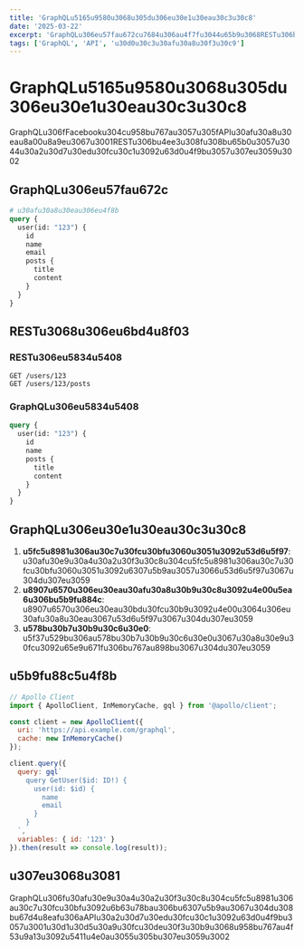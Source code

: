 ```yaml
---
title: 'GraphQLu5165u9580u3068u305du306eu30e1u30eau30c3u30c8'
date: '2025-03-22'
excerpt: 'GraphQLu306eu57fau672cu7684u306au4f7fu3044u65b9u3068RESTu306bu6bd4u3079u305fu30e1u30eau30c3u30c8u306bu3064u3044u3066u89e3u8aacu3057u307eu3059u3002'
tags: ['GraphQL', 'API', 'u30d0u30c3u30afu30a8u30f3u30c9']
---
```


# GraphQLu5165u9580u3068u305du306eu30e1u30eau30c3u30c8

GraphQLu306fFacebooku304cu958bu767au3057u305fAPIu30afu30a8u30eau8a00u8a9eu3067u3001RESTu306bu4ee3u308fu308bu65b0u3057u3044u30a2u30d7u30edu30fcu30c1u3092u63d0u4f9bu3057u307eu3059u3002

## GraphQLu306eu57fau672c

```graphql
# u30afu30a8u30eau306eu4f8b
query {
  user(id: "123") {
    id
    name
    email
    posts {
      title
      content
    }
  }
}
```

## RESTu3068u306eu6bd4u8f03

### RESTu306eu5834u5408

```
GET /users/123
GET /users/123/posts
```

### GraphQLu306eu5834u5408

```graphql
query {
  user(id: "123") {
    id
    name
    posts {
      title
      content
    }
  }
}
```

## GraphQLu306eu30e1u30eau30c3u30c8

1. **u5fc5u8981u306au30c7u30fcu30bfu3060u3051u3092u53d6u5f97**: u30afu30e9u30a4u30a2u30f3u30c8u304cu5fc5u8981u306au30c7u30fcu30bfu3060u3051u3092u6307u5b9au3057u3066u53d6u5f97u3067u304du307eu3059
2. **u8907u6570u306eu30eau30afu30a8u30b9u30c8u3092u4e00u5ea6u306bu5b9fu884c**: u8907u6570u306eu30eau30bdu30fcu30b9u3092u4e00u3064u306eu30afu30a8u30eau3067u53d6u5f97u3067u304du307eu3059
3. **u578bu30b7u30b9u30c6u30e0**: u5f37u529bu306au578bu30b7u30b9u30c6u30e0u3067u30a8u30e9u30fcu3092u65e9u671fu306bu767au898bu3067u304du307eu3059

## u5b9fu88c5u4f8b

```javascript
// Apollo Client
import { ApolloClient, InMemoryCache, gql } from '@apollo/client';

const client = new ApolloClient({
  uri: 'https://api.example.com/graphql',
  cache: new InMemoryCache()
});

client.query({
  query: gql`
    query GetUser($id: ID!) {
      user(id: $id) {
        name
        email
      }
    }
  `,
  variables: { id: '123' }
}).then(result => console.log(result));
```

## u307eu3068u3081

GraphQLu306fu30afu30e9u30a4u30a2u30f3u30c8u304cu5fc5u8981u306au30c7u30fcu30bfu3092u6b63u78bau306bu6307u5b9au3067u304du308bu67d4u8eafu306aAPIu30a2u30d7u30edu30fcu30c1u3092u63d0u4f9bu3057u3001u30d1u30d5u30a9u30fcu30deu30f3u30b9u3068u958bu767au4f53u9a13u3092u5411u4e0au3055u305bu307eu3059u3002
